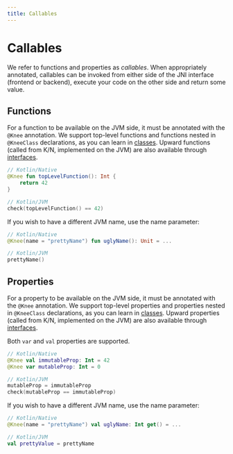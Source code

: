 ```yaml
---
title: Callables
---
```


# Callables

We refer to functions and properties as *callables*. When appropriately annotated, callables can be invoked from
either side of the JNI interface (frontend or backend), execute your code on the other side and return some value.

## Functions

For a function to be available on the JVM side, it must be annotated with the `@Knee` annotation.
We support top-level functions and functions nested in `@KneeClass` declarations, as you can learn in [classes](../classes).
Upward functions (called from K/N, implemented on the JVM) are also available through [interfaces](../interfaces).

```kotlin
// Kotlin/Native
@Knee fun topLevelFunction(): Int {
    return 42
}

// Kotlin/JVM
check(topLevelFunction() == 42)
```

If you wish to have a different JVM name, use the name parameter:

```kotlin
// Kotlin/Native
@Knee(name = "prettyName") fun uglyName(): Unit = ...

// Kotlin/JVM
prettyName()
```

## Properties

For a property to be available on the JVM side, it must be annotated with the `@Knee` annotation.
We support top-level properties and properties nested in `@KneeClass` declarations, as you can learn in [classes](../classes).
Upward properties (called from K/N, implemented on the JVM) are also available through [interfaces](../interfaces).

Both `var` and `val` properties are supported.

```kotlin
// Kotlin/Native
@Knee val immutableProp: Int = 42
@Knee var mutableProp: Int = 0

// Kotlin/JVM
mutableProp = immutableProp
check(mutableProp == immutableProp)
```

If you wish to have a different JVM name, use the name parameter:

```kotlin
// Kotlin/Native
@Knee(name = "prettyName") val uglyName: Int get() = ...

// Kotlin/JVM
val prettyValue = prettyName
```
